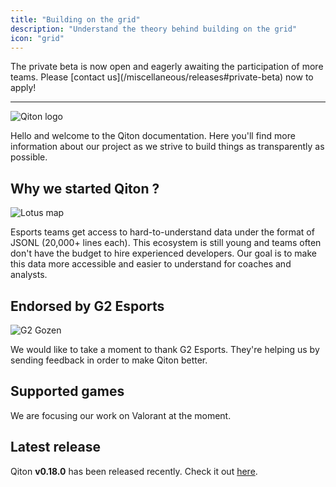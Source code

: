 ```yaml
---
title: "Building on the grid"
description: "Understand the theory behind building on the grid"
icon: "grid"
---
```


<Info>
    The private beta is now open and eagerly awaiting the participation of more teams.
    Please [contact us](/miscellaneous/releases#private-beta) now to apply!
</Info>

---

<Frame>
    <img
        src="./images/qiton_logo.jpg"
        alt="Qiton logo"
    />
</Frame>

Hello and welcome to the Qiton documentation.
Here you'll find more information about our project as we strive to build things as transparently as possible.

## Why we started Qiton ?

<Frame>
    <img
        src="./images/lotus_map.jpg"
        alt="Lotus map"
    />
</Frame>

Esports teams get access to hard-to-understand data under the format of JSONL (20,000+ lines each).
This ecosystem is still young and teams often don't have the budget to hire experienced developers.
Our goal is to make this data more accessible and easier to understand for coaches and analysts.

## Endorsed by G2 Esports

<Frame>
    <img
        src="./images/g2_gozen.jpg"
        alt="G2 Gozen"
    />
</Frame>

We would like to take a moment to thank G2 Esports.
They're helping us by sending feedback in order to make Qiton better.

## Supported games

We are focusing our work on Valorant at the moment.

## Latest release

Qiton **v0.18.0** has been released recently. Check it out [here](/miscellaneous/releases#v0-18-0).
